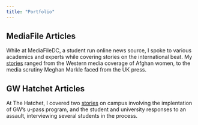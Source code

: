 ```yaml
---
title: "Portfolio"
---
```


## MediaFile Articles

While at MediaFileDC, a student run online news source, I spoke to various academics and experts while covering stories on the international beat. My [stories](https://www.mediafiledc.com/author/sfarooqi/) ranged from the Western media coverage of Afghan women, to the media scrutiny Meghan Markle faced from the UK press.

## GW Hatchet Articles 

At The Hatchet, I covered two [stories](https://www.gwhatchet.com/author/samiha-farooqi/) on campus involving the implentation of GW's u-pass program, and the student and university responses to an assault, interviewing several students in the process.
